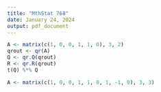 ```yaml
---
title: "MthStat 768"
date: January 24, 2024
output: pdf_document
---
```


```r
A <- matrix(c(1, 0, 0, 1, 1, 0), 3, 2)
qrout <- qr(A)
Q <- qr.Q(qrout)
R <- qr.R(qrout)
t(Q) %*% Q
```
```r
A <- matrix(c(1, 0, 0, 1, 1, 0, 1, -1, 0), 3, 3)
```

